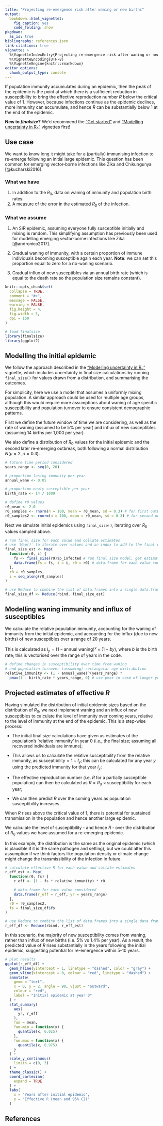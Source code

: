 ```yaml
---
title: "Projecting re-emergence risk after waning or new births"
output:
  bookdown::html_vignette2:
    fig_caption: yes
    code_folding: show
pkgdown:
  as_is: true
bibliography: references.json
link-citations: true
vignette: >
  %\VignetteIndexEntry{Projecting re-emergence risk after waning or new births}
  %\VignetteEncoding{UTF-8}
  %\VignetteEngine{knitr::rmarkdown}
editor_options: 
  chunk_output_type: console
---
```


If population immunity accumulates during an epidemic, then the peak of the epidemic is the point at which there is a sufficient reduction in susceptibility to bring the effective reproduction number $R$ below the critical value of 1. However, because infections continue as the epidemic declines, more immunity can accumulate, and hence $R$ can be substantially below 1 at the end of the epidemic.

::: {.alert .alert-warning}
**New to _finalsize_?** We'd recommend the ["Get started"](finalsize.html) and ["Modelling uncertainty in R₀"](uncertainty_params.Rmd) vignettes first!
:::

::: {.alert .alert-primary}
## Use case {-}

We want to know long it might take for a (partially) immunising infection to re-emerge following an initial large epidemic. This question has been common for emerging vector-borne infections like Zika and Chikungunya [@kucharski2016].
:::

::: {.alert .alert-secondary}
### What we have {-}

  1. In addition to the $R_0$, data on waning of immunity and population birth rates.
  2. A measure of the error in the estimated $R_0$ of the infection.

### What we assume {-}

  1. An SIR epidemic, assuming everyone fully susceptible initially and mixing is random. This simplifying assumption has previously been used for modelling emerging vector-borne infections like Zika [@andronico2017].
  
  2. Gradual waning of immunity, with a certain proportion of immune individuals becoming susceptible again each year. **Note:** we can set this proportion equal to zero for a no-waning scenario.
  
  3. Gradual influx of new susceptibles via an annual birth rate (which is equal to the death rate so the population size remains constant).
:::

```r
knitr::opts_chunk$set(
  collapse = TRUE,
  comment = "#>",
  message = FALSE,
  warning = FALSE,
  fig.height = 4,
  fig.width = 5,
  dpi = 150
)
```

```r
# load finalsize
library(finalsize)
library(ggplot2)
```

## Modelling the initial epidemic

We follow the approach described in the ["Modelling uncertainty in R₀"](uncertainty_params.html) vignette, which includes uncertainty in final size calculations by running `final_size()` for values drawn from a distribution, and summarising the outcomes.

::: {.alert .alert-secondary}
For simplicity, here we use a model that assumes a uniformly mixing population. A similar approach could be used for multiple age groups, although this would require more assumptions about waning of age specific susceptibility and population turnover to ensure consistent demographic patterns.
:::

First we define the future window of time we are considering, as well as the rate of waning (assumed to be 5% per year) and influx of new susceptibles (assuming 14 births per 1,000 per year).

We also define a distribution of $R_0$ values for the initial epidemic and the second later re-emerging outbreak, both following a normal distribution $N(\mu = 2, \sigma = 0.3)$.

```r
# future time period considered
years_range <- seq(0, 20)

# proportion losing immunity per year
annual_wane <- 0.05

# proportion newly susceptible per year
birth_rate <- 14 / 1000

# define r0 values
r0_mean <- 2.0
r0_samples <- rnorm(n = 100, mean = r0_mean, sd = 0.3) # for first outbreak
r0_samples2 <- rnorm(n = 100, mean = r0_mean, sd = 0.3) # for second outbreak
```

Next we simulate initial epidemics using `final_size()`, iterating over $R_0$ values sampled above.

```r
# run final size for each value and collate estimates
# use `Map()` to iterate over values and an index to add to the final data
final_size_est <- Map(
  function(r0, i) {
    fs <- final_size(r0)$p_infected # run final size model, get estimate only
    data.frame(fs = fs, i = i, r0 = r0) # data.frame for each value considered
  },
  r0 = r0_samples,
  i = seq_along(r0_samples)
)

# use Reduce to combine the list of data.frames into a single data.frame
final_size_df <- Reduce(rbind, final_size_est)
```

## Modelling waning immunity and influx of susceptibles

We calculate the relative population immunity, accounting for the waning of immunity from the initial epidemic, and accounting for the influx (due to new births) of new susceptibles over a range of 20 years.

This is calculated as $I_y = (1 - \text{annual waning})^y \times (1 - b y)$, where $b$ is the birth rate; this is vectorised over the range of years in the code.

```r
# define changes in susceptibility over time from waning
# and population turnover (assuming) rectangular age distribution
relative_immunity <- (1 - annual_wane)^(years_range) *
  pmax(1 - birth_rate * years_range, 0) # use pmax in case of longer year range
```

## Projected estimates of effective $R$

Having simulated the distribution of initial epidemic sizes based on the distribution of $R_0$, we next implement waning and an influx of new susceptibles to calculate the level of immunity over coming years, relative to the level of immunity at the end of the epidemic.
This is a step-wise process:

- The initial final size calculations have given us estimates of the population's 'relative immunity' in year 0 (i.e., the final size; assuming all recovered individuals are immune);

- This allows us to calculate the relative susceptibility from the relative immunity, as $\text{susceptibility} = 1 - I_y$; this can be calculated for any year $y$ using the predicted immunity for that year $I_y$;

- The effective reproduction number (i.e. $R$ for a partially susceptible population) can then be calculated as $R = R_0 \times \text{susceptibility}$ for each year;

- We can then predict $R$ over the coming years as population susceptibility increases.

When $R$ rises above the critical value of 1, there is potential for sustained transmission in the population and hence another large epidemic.

We calculate the level of susceptibility - and hence $R$ - over the distribution of $R_0$ values we have assumed for a re-emerging epidemic.

::: {.alert .alert-warning}
In this example, the distribution is the same as the original epidemic (which is plausible if it is the same pathogen and setting), but we could alter this assumption if we think factors like population density or climate change might change the transmissibility of the infection in future.
:::

```r
# calculate effective R for each value and collate estimates
r_eff_est <- Map(
  function(r0, fs) {
    r_eff <- (1 - fs * relative_immunity) * r0

    # data.frame for each value considered
    data.frame(r_eff = r_eff, yr = years_range)
  },
  r0 = r0_samples2,
  fs = final_size_df$fs
)

# use Reduce to combine the list of data.frames into a single data.frame
r_eff_df <- Reduce(rbind, r_eff_est)
```

In this scenario, the majority of new susceptibility comes from waning, rather than influx of new births (i.e. 5% vs 1.4% per year).  As a result, the predicted value of $R$ rises substantially in the years following the initial epidemic, suggesting potential for re-emergence within 5-10 years.

```r
# plot results
ggplot(r_eff_df) +
  geom_hline(yintercept = 1, linetype = "dashed", color = "gray") +
  geom_vline(xintercept = 0, colour = "red", linetype = "dashed") +
  annotate(
    geom = "text",
    x = 0, y = 2, angle = 90, vjust = "outward",
    colour = "red",
    label = "Initial epidemic at year 0"
  ) +
  stat_summary(
    aes(
      yr, r_eff
    ),
    fun = mean,
    fun.min = function(x) {
      quantile(x, 0.025)
    },
    fun.max = function(x) {
      quantile(x, 0.975)
    }
  ) +
  scale_y_continuous(
    limits = c(0, 3)
  ) +
  theme_classic() +
  coord_cartesian(
    expand = TRUE
  ) +
  labs(
    x = "Years after initial epidemic",
    y = "Effective R (mean and 95% CI)"
  )
```

## References
